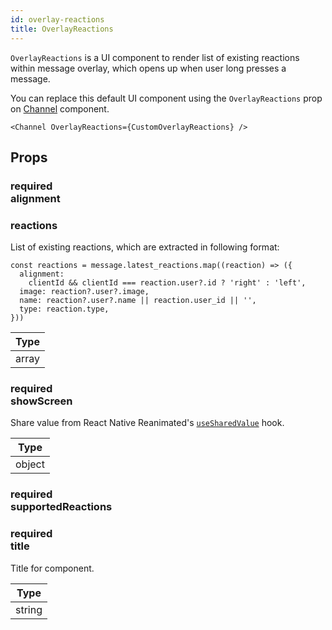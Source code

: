 ```yaml
---
id: overlay-reactions
title: OverlayReactions
---
```




`OverlayReactions` is a UI component to render list of existing reactions within message overlay, which opens up when user long presses a message.

You can replace this default UI component using the `OverlayReactions` prop on [Channel](../core-components/channel) component.

```tsx
<Channel OverlayReactions={CustomOverlayReactions} />
```

## Props

### <div class="label required">required</div> **alignment** 

<Alignment />

### reactions

List of existing reactions, which are extracted in following format:

```tsx
const reactions = message.latest_reactions.map((reaction) => ({
  alignment:
    clientId && clientId === reaction.user?.id ? 'right' : 'left',
  image: reaction?.user?.image,
  name: reaction?.user?.name || reaction.user_id || '',
  type: reaction.type,
}))
```

| Type |
| - |
| array |

### <div class="label required">required</div> **showScreen**

Share value from React Native Reanimated's [`useSharedValue`](https://docs.swmansion.com/react-native-reanimated/docs/api/useSharedValue/) hook.

| Type |
| - |
| object |

### <div class="label required">required</div> **supportedReactions**

<SupportedReactions />

### <div class="label required">required</div> **title**

Title for component.

| Type |
| - |
| string |


